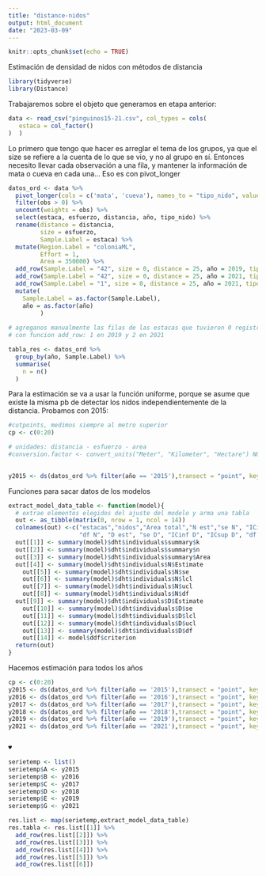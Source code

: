 ```yaml
---
title: "distance-nidos"
output: html_document
date: "2023-03-09"
---
```


```r
knitr::opts_chunk$set(echo = TRUE)
```

Estimación de densidad de nidos con métodos de distancia

```r
library(tidyverse)
library(Distance)
```

Trabajaremos sobre el objeto que generamos en etapa anterior:
```r
data <- read_csv("pinguinos15-21.csv", col_types = cols(
   estaca = col_factor()
)  )
```
Lo primero que tengo que hacer es arreglar el tema de los grupos, ya que el size se refiere a la cuenta de lo que se vio, y no al grupo en sí. Entonces necesito llevar cada observación a una fila, y mantener la información de mata o cueva en cada una...
Eso es con pivot_longer

```r
datos_ord <- data %>% 
  pivot_longer(cols = c('mata', 'cueva'), names_to = "tipo_nido", values_to = "obs") %>% 
  filter(obs > 0) %>% 
  uncount(weights = obs) %>% 
  select(estaca, esfuerzo, distancia, año, tipo_nido) %>% 
  rename(distance = distancia,
         size = esfuerzo,
         Sample.Label = estaca) %>% 
  mutate(Region.Label = "coloniaML",
         Effort = 1,
         Area = 350000) %>% 
  add_row(Sample.Label = "42", size = 0, distance = 25, año = 2019, tipo_nido = NA, Region.Label = "coloniaML", Effort = 1, Area = 350000) %>% 
  add_row(Sample.Label = "42", size = 0, distance = 25, año = 2021, tipo_nido = NA, Region.Label = "coloniaML", Effort = 1, Area = 350000) %>% 
  add_row(Sample.Label = "1", size = 0, distance = 25, año = 2021, tipo_nido = NA, Region.Label = "coloniaML", Effort = 1, Area = 350000) %>% 
  mutate(
    Sample.Label = as.factor(Sample.Label),
    año = as.factor(año)
         )
  
# agreganos manualmente las filas de las estacas que tuvieron 0 registros
# con funcion add_row: 1 en 2019 y 2 en 2021

tabla_res <- datos_ord %>% 
  group_by(año, Sample.Label) %>% 
  summarise(
    n = n()
  )

```


Para la estimación se va a usar la función uniforme, porque se asume que existe la misma pb de detectar los nidos independientemente de la distancia. Probamos con 2015:
```r

#cutpoints, medimos siempre al metro superior
cp <- c(0:20)

# unidades: distancia - esfuerzo - area
#conversion.factor <- convert_units("Meter", "Kilometer", "Hectare") NO ANDA
  

y2015 <- ds(datos_ord %>% filter(año == '2015'),transect = "point", key = "unif", cutpoints = cp)


```

Funciones para sacar datos de los modelos
```r
extract_model_data_table <- function(model){
  # extrae elementos elegidos del ajuste del modelo y arma una tabla
  out <- as_tibble(matrix(0, nrow = 1, ncol = 14))
  colnames(out) <-c("estacas","nidos","Area total","N est","se N", "ICinf N", "ICsup N",
                    "df N", "D est", "se D", "ICinf D", "ICsup D", "df D","AIC")
  out[[1]] <- summary(model)$dht$individuals$summary$k
  out[[2]] <- summary(model)$dht$individuals$summary$n
  out[[3]] <- summary(model)$dht$individuals$summary$Area
  out[[4]] <- summary(model)$dht$individuals$N$Estimate
    out[[5]] <- summary(model)$dht$individuals$N$se
    out[[6]] <- summary(model)$dht$individuals$N$lcl
    out[[7]] <- summary(model)$dht$individuals$N$ucl
    out[[8]] <- summary(model)$dht$individuals$N$df
  out[[9]] <- summary(model)$dht$individuals$D$Estimate
    out[[10]] <- summary(model)$dht$individuals$D$se
    out[[11]] <- summary(model)$dht$individuals$D$lcl
    out[[12]] <- summary(model)$dht$individuals$D$ucl
    out[[13]] <- summary(model)$dht$individuals$D$df
    out[[14]] <- model$ddf$criterion
  return(out)
}

```

Hacemos estimación para todos los años
```r
cp <- c(0:20)
y2015 <- ds(datos_ord %>% filter(año == '2015'),transect = "point", key = "unif", cutpoints = cp)
y2016 <- ds(datos_ord %>% filter(año == '2016'),transect = "point", key = "unif", cutpoints = cp)
y2017 <- ds(datos_ord %>% filter(año == '2017'),transect = "point", key = "unif", cutpoints = cp)
y2018 <- ds(datos_ord %>% filter(año == '2018'),transect = "point", key = "unif", cutpoints = cp)
y2019 <- ds(datos_ord %>% filter(año == '2019'),transect = "point", key = "unif", cutpoints = cp)
y2021 <- ds(datos_ord %>% filter(año == '2021'),transect = "point", key = "unif", cutpoints = cp)


♥
```
```r
serietemp <- list()
serietemp$A <- y2015
serietemp$B <- y2016
serietemp$C <- y2017
serietemp$D <- y2018
serietemp$E <- y2019
serietemp$G <- y2021

res.list <- map(serietemp,extract_model_data_table)
res.tabla <- res.list[[1]] %>% 
  add_row(res.list[[2]]) %>% 
  add_row(res.list[[3]]) %>% 
  add_row(res.list[[4]]) %>% 
  add_row(res.list[[5]]) %>% 
  add_row(res.list[[6]])

```

